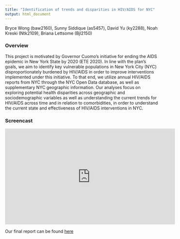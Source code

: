 ```yaml
---
title: "Identification of trends and disparities in HIV/AIDS for NYC"
output: html_document
---
```


Bryce Wong (baw2160), Sunny Siddique (as5457), David Yu (ky2288), Noah Kreski (Ntk2109), Briana Lettsome (Bjl2150)

### Overview

This project is motivated by Governor Cuomo’s initiative for ending the AIDS epidemic in New York State by 2020 (ETE 2020). In line with the plan’s goals, we aim to identify key vulnerable populations in New York City (NYC) disproportionately burdened by HIV/AIDS in order to improve interventions implemented under this initiative. To that end, we utilize annual HIV/AIDS reports from NYC through the NYC Open Data database, as well as supplementary NYC geographic information. Our analyses focus on exploring potential health disparities across geographic and sociodemographic variables as well as understanding the current trends for HIV/AIDS across time and in relation to comorbidities, in order to understand the current state and effectiveness of HIV/AIDS interventions in NYC.

### Screencast

<iframe width="560" height="315" src="https://www.youtube.com/embed/y0gC-lyVM8s" frameborder="0" allow="accelerometer; autoplay; encrypted-media; gyroscope; picture-in-picture" allowfullscreen></iframe>

Our final report can be found [here](https://github.com/khyu777/p8105_final_project/blob/master/Final_Report.md)